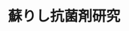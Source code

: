 ﻿---
title: "蘇りし抗菌剤研究"
category: "生命理工学院"
vol: 63
interviewee: "丹治 保典 "
url: ""
tags: ["菌","ファージ","細菌","ウイルス","感染"]
pdf: "63-3.pdf"
career: ""
pdfurl: "63-3/63-3.pdf"
preface: "ファージ、それは細菌にのみ感染するウイルスである。このウイルスを用いた研究が、病原菌に対する新たな防御手段として、最近注目を集めるようになった。今回紹介するのは、ファージを抗菌剤として使うための研究と、ある場所に特定の最近がいるかどうか調べるための研究をしている丹治である。"
---
